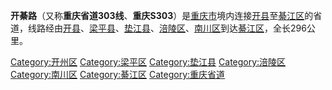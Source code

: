{{中国省道信息框
|省=重庆
|省道编号=303
|起点=[[重庆市|重庆市]][[开县|开县]]
|终点=[[重庆市|重庆市]][[綦江区|綦江区]]
|规划总长度=296
}}'''开綦路'''（又称'''重庆省道303线'''、'''重庆S303'''）是[[重庆市|重庆市]]境内连接[[开县|开县]]至[[綦江区|綦江区]]的省道，线路经由[[开县|开县]]、[[梁平县|梁平县]]、[[垫江县|垫江县]]、[[涪陵区|涪陵区]]、[[南川区|南川区]]到达[[綦江区|綦江区]]，全长296公里。

{{Chongqing-stub}}

[[Category:开州区|Category:开州区]]
[[Category:梁平区|Category:梁平区]]
[[Category:垫江县|Category:垫江县]]
[[Category:涪陵区|Category:涪陵区]]
[[Category:南川区|Category:南川区]]
[[Category:綦江区|Category:綦江区]]
[[Category:重庆省道|Category:重庆省道]]